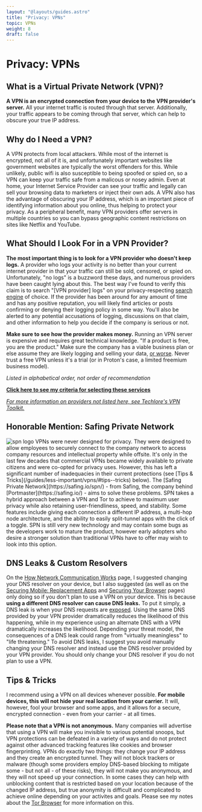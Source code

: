 ```yaml
---
layout: "@layouts/guides.astro"
title: "Privacy: VPNs"
topic: VPNs
weight: 8
draft: false
---
```



# Privacy: VPNs

## What is a Virtual Private Network (VPN)?

**A VPN is an encrypted connection from your device to the VPN provider's server.** All your internet traffic is routed through that server. Additionally, your traffic appears to be coming through that server, which can help to obscure your true IP address.

## Why do I Need a VPN?

A VPN protects from local attackers. While most of the internet is encrypted, not all of it is, and unfortunately important websites like government websites are typically the worst offenders for this. While unlikely, public wifi is also susceptible to being spoofed or spied on, so a VPN can keep your traffic safe from a malicous or nosey admin. Even at home, your Internet Service Provider can see your traffic and legally can sell your browsing data to marketers or inject their own ads. A VPN also has the advantage of obscuring your IP address, which is an important piece of identifying information about you online, thus helping to protect your privacy. As a peripheral benefit, many VPN providers offer servers in multiple countries so you can bypass geographic content restrictions on sites like Netflix and YouTube.

## What Should I Look For in a VPN Provider?

**The most important thing is to look for a VPN provider who doesn't keep logs.** A provider who logs your activity is no better than your current internet provider in that your traffic can still be sold, censored, or spied on. Unfortunately, "no logs" is a buzzword these days, and numerous providers have been caught lying about this. The best way I've found to verify this claim is to search "[VPN provider] logs" on your privacy-respecting [search engine](/guides/less-important/habits) of choice. If the provider has been around for any amount of time and has any positive reputation, you will likely find articles or posts confirming or denying their logging policy in some way. You'll also be alerted to any potential accusations of logging, discussions on that claim, and other information to help you decide if the company is serious or not.

**Make sure to see how the provider makes money.** Running an VPN server is expensive and requires great technical knowledge. "If a product is free, you are the product." Make sure the company has a viable business plan or else assume they are likely logging and selling your data, [or worse](https://www.makeuseof.com/tag/biggest-risks-using-free-vpns/). Never trust a free VPN unless it's a trial (or in Proton's case, a limited freemium business model).

_Listed in alphabetical order, not order of recommendation_

<ProsAndCons data={data} headingLevel={4} />

**[Click here to see my criteria for selecting these services](https://gitlab.com/thenewoil/website/-/wikis/VPN-Criteria)**

_[For more information on providers not listed here, see Techlore's VPN Toolkit.](https://techlore.tech/vpn)_

## Honorable Mention: Safing Private Network

<img src="/images/logos/spn.png" alt="spn logo" class="float-right mx-6 w-24" />
VPNs were never designed for privacy. They were designed to allow employees to securely
connect to the company network to access company resources and intellectual property
while offsite. It's only in the last few decades that commercial VPNs became widely
available to private citizens and were co-opted for privacy uses. However, this has
left a significant number of inadequacies in their current protections (see [Tips
& Tricks](/guides/less-important/vpns/#tips--tricks) below). The [Safing Private
Network](https://safing.io/spn/) - from Safing, the company behind [Portmaster](https://safing.io/)
- aims to solve these problems. SPN takes a hybrid approach between a VPN and Tor
to achieve to maximum user privacy while also retaining user-friendliness, speed,
and stability. Some features include giving each connection a different IP address,
a multi-hop node architecture, and the ability to easily split-tunnel apps with the
click of a toggle. SPN is still very new technology and may contain some bugs as
the developers work to mature the product, however early adopters who desire a stronger
solution than traditional VPNs have to offer may wish to look into this option.

## DNS Leaks & Custom Resolvers

On the [How Network Communication Works](/guides/prologue/communication) page, I suggested changing your DNS resolver on your device, but I also suggested (as well as on the [Securing Mobile: Replacement Apps](/guides/most-important/mobile-apps) and [Securing Your Browser](/guides/most-important/browser) pages) only doing so if you don't plan to use a VPN on your device. This is because **using a different DNS resolver can cause DNS leaks.** To put it simply, a DNS leak is when your DNS requests are [exposed](https://en.wikipedia.org/wiki/DNS_leak). Using the same DNS provided by your VPN provider dramatically reduces the likelihood of this happening, while in my experience using an alternate DNS with a VPN dramatically increases the likelihood. Depending your threat model, the consequences of a DNS leak could range from "virtually meaningless" to "life threatening." To avoid DNS leaks, I suggest you avoid manually changing your DNS resolver and instead use the DNS resolver provided by your VPN provider. You should only change your DNS resolver if you do not plan to use a VPN.

## Tips & Tricks

I recommend using a VPN on all devices whenever possible. **For mobile devices, this will not hide your real location from your carrier.** It will, however, fool your browser and some apps, and it allows for a secure, encrypted connection - even from your carrier - at all times.

**Please note that a VPN is not anonymous.** Many companies will advertise that using a VPN will make you invisible to various potential snoops, but VPN protections can be defeated in a variety of ways and do not protect against other advanced tracking features like cookies and browser fingerprinting. VPNs do exactly two things: they change your IP address and they create an encrypted tunnel. They will not block trackers or malware (though some providers employ DNS-based blocking to mitigate some - but not all - of these risks), they will not make you anonymous, and they will not speed up your connection. In some cases they can help with unblocking content that is restricted based on your location because of the changed IP address, but true anonymity is difficult and complicated to achieve online depending on your activites and goals. Please see my notes about the [Tor Browser](/guides/most-important/browser#tor-browser) for more information on this.
